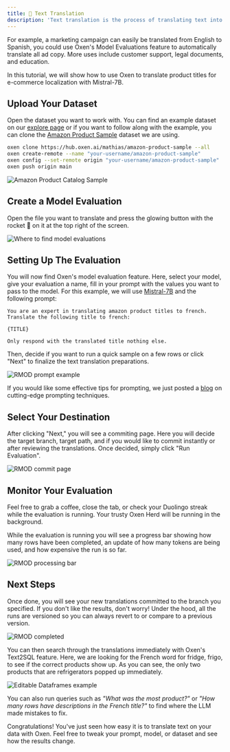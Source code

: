 ```yaml
---
title: 📝 Text Translation
description: 'Text translation is the process of translating text into another language. This process has never been easier with LLMs commonly supporting multiple languages such as Spanish, French, and Italian.'
---
```


For example, a marketing campaign can easily be translated from English to Spanish, you could use Oxen's Model Evaluations feature to automatically translate all ad copy. More uses include customer support, legal documents, and education.

In this tutorial, we will show how to use Oxen to translate product titles for e-commerce localization with Mistral-7B.

## Upload Your Dataset

Open the dataset you want to work with. You can find an example dataset on our [explore page](https://www.oxen.ai/explore) or if you want to follow along with the example, you can clone the [Amazon Product Sample](https://www.oxen.ai/mathias/amazon-product-sample/file/main/sample.csv) dataset we are using.



```bash
oxen clone https://hub.oxen.ai/mathias/amazon-product-sample --all
oxen create-remote --name "your-username/amazon-product-sample"
oxen config --set-remote origin "your-username/amazon-product-sample"
oxen push origin main
```

<img
  className="block"
  src="/images/repo.png"
  alt="Amazon Product Catalog Sample"
/>

## Create a Model Evaluation

Open the file you want to translate and press the glowing button with the rocket 🚀 on it at the top right of the screen.


<img
  className="block"
  src="/images/rmod_button.png"
  alt="Where to find model evaluations"
/>

## Setting Up The Evaluation

You will now find Oxen's model evaluation feature. Here, select your model, give your evaluation a name, fill in your prompt with the values you want to pass to the model. For this example, we will use [Mistral-7B](https://mistral.ai/technology/#models) and the following prompt:

```
You are an expert in translating amazon product titles to french.
Translate the following title to french:

{TITLE}

Only respond with the translated title nothing else.
```

Then, decide if you want to run a quick sample on a few rows or click "Next" to finalize the text translation preparations.

<img
  className="block"
  src="/images/product_translation_prompt.png"
  alt="RMOD prompt example"
/>

If you would like some effective tips for prompting, we just posted a [blog](https://www.oxen.ai/blog/the-prompt-report-part-1-a-systematic-survey-of-prompting-techniques) on cutting-edge prompting techniques.

## Select Your Destination

After clicking "Next," you will see a commiting page. Here you will decide the target branch, target path, and if you would like to commit instantly or after reviewing the translations. Once decided, simply click "Run Evaluation".

<img
  className="block"
  src="/images/commit_page.png"
  alt="RMOD commit page"
/>

## Monitor Your Evaluation

Feel free to grab a coffee, close the tab, or check your Duolingo streak while the evaluation is running. Your trusty Oxen Herd will be running in the background.

While the evaluation is running you will see a progress bar showing how many rows have been completed, an update of how many tokens are being used, and how expensive the run is so far.


<img
  className="block"
  src="/images/progress_bar.png"
  alt="RMOD processing bar"
/>

## Next Steps

Once done, you will see your new translations committed to the branch you specified. If you don't like the results, don't worry! Under the hood, all the runs are versioned so you can always revert to or compare to a previous version.


<img
  className="block"
  src="/images/example_completed.png"
  alt="RMOD completed"
/>

You can then search through the translations immediately with Oxen's Text2SQL feature. Here, we are looking for the French word for fridge, frigo, to see if the correct products show up. As you can see, the only two products that are refrigerators popped up immediately.

<img
  className="block"
  src="/images/t2s_example.png"
  alt="Editable Dataframes example"
/>

You can also run queries such as *"What was the most product?"* or *"How many rows have descriptions in the French title?"*  to find where the LLM made mistakes to fix.

Congratulations! You've just seen how easy it is to translate text on your data with Oxen. Feel free to tweak your prompt, model, or dataset and see how the results change.